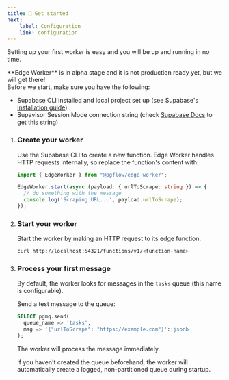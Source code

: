 ```yaml
---
title: 🚀 Get started
next:
    label: Configuration
    link: configuration
---
```



Setting up your first worker is easy and you will be up and running in no time.

<Aside type="danger" title="Not production ready!">
**Edge Worker** is in alpha stage and it is not production ready yet,
but we will get there!
</Aside>

<Aside type="caution" title="Requirements">
Before we start, make sure you have the following:

- Supabase CLI installed and local project set up (see Supabase's [installation guide](https://supabase.com/docs/guides/cli))
- Supavisor Session Mode connection string (check [Supabase Docs](https://supabase.com/docs/guides/database/connecting-to-postgres#supavisor-session-mode) to get this string)
</Aside>

<Steps>


1. ### Create your worker

    Use the Supabase CLI to create a new function. Edge Worker handles HTTP requests internally, so replace the function's content with:

    ```typescript
    import { EdgeWorker } from "@pgflow/edge-worker";

    EdgeWorker.start(async (payload: { urlToScrape: string }) => {
      // do something with the message
      console.log('Scraping URL...', payload.urlToScrape);
    });
    ```

3. ### Start your worker

    Start the worker by making an HTTP request to its edge function:

    ```bash
    curl http://localhost:54321/functions/v1/<function-name>
    ```

4. ### Process your first message

    By default, the worker looks for messages in the `tasks` queue (this name is configurable).

    Send a test message to the queue:

    ```sql
    SELECT pgmq.send(
      queue_name => 'tasks',
      msg => '{"urlToScrape": "https://example.com"}'::jsonb
    );
    ```

    The worker will process the message immediately.

    <Aside title="Creating queues">
      If you haven't created the queue beforehand, the worker will automatically create
      a logged, non-partitioned queue during startup.
    </Aside>

</Steps>
